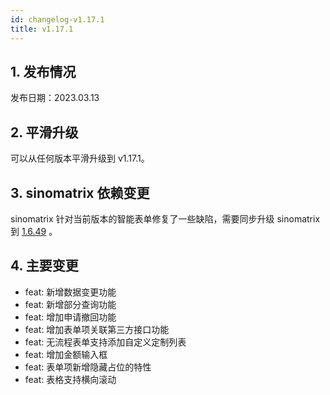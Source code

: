 ```yaml
---
id: changelog-v1.17.1
title: v1.17.1
---
```



## 1. 发布情况

发布日期：2023.03.13

<BundleList version="1.17.1" frontend="1.17.1" backend="1.17.1" font="1.13.0" />

## 2. 平滑升级

可以从任何版本平滑升级到 v1.17.1。

## 3. sinomatrix 依赖变更

sinomatrix 针对当前版本的智能表单修复了一些缺陷，需要同步升级 sinomatrix 到 [1.6.49](http://sinomatrix.gitee.io/sino-matrix-website/docs/changelog/home#v1649--202266) 。

## 4. 主要变更

- feat: 新增数据变更功能
- feat: 新增部分查询功能
- feat: 增加申请撤回功能
- feat: 增加表单项关联第三方接口功能
- feat: 无流程表单支持添加自定义定制列表
- feat: 增加金额输入框
- feat: 表单项新增隐藏占位的特性
- feat: 表格支持横向滚动
